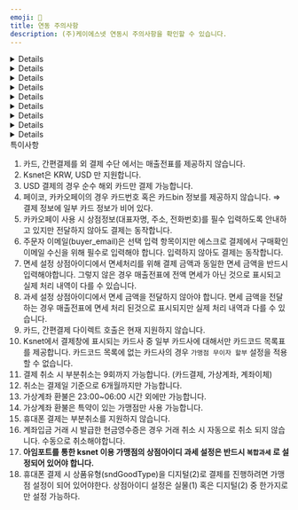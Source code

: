 ```yaml
---
emoji: 🚩
title: 연동 주의사항
description: (주)케이에스넷 연동시 주의사항을 확인할 수 있습니다.
---
```





<Details>
<p slot="summary">계약 확인사항</p>

**아임포트를 통한 ksnet 이용 가맹점의 상점아이디 과세 설정은 반드시 `복합과세` 로 설정되어 있어야 합니다. 일반과세 , 면세 설정은 지원하지 않습니다.**

* 키인결제
* 가맹점 부담 무이자 할부 설정
* 가상계좌 마감일시 지정
* 가상계좌 환불
* 간편결제 사용
* 할부 사용
* 에스크로 사용, 배송 에스크로만 지원
  * ksnet에서 일반 에스크로, 배송 에스크로 두가지 유형의 에스크로를 제공합니다. 아임포트를 통해 ksnet 에스크로를 사용하려는 경우 반드시 **배송에스크로** 설정이 되어 있어야 합니다.
* 휴대폰 결제 시 상품 유형 설정(실물 혹은 디지털)

</Details>

<Details>
<p slot="summary">특정카드사 가맹점 부담 무이자 할부 설정 불가</p>

ksnet에서 가맹점 부담 무이자 할부 설정에 필요한 카드 코드 정보를 일부 카드사에 대해서만 제공하고 있습니다. 카드코드가 제공되지 않는 일부 카드사의 경우 가맹점 부담 무이자 할부를 설정할 수 없습니다.

</Details>

<Details>
<p slot="summary">계좌이체 </p>

#### 결제창에서 현금영수증 발급 시 사업자번호, 휴대폰 번호에 숫자만 입력해야합니다.

계좌이체 결제창을 통한 현금영수증 발급 시 휴대폰번호, 사업자 번호는 **숫자만** 입력해야합니다. 하이픈(-) 을 포함한 다른 문자가 포함되는 경우 별다른 에러 표시 없이 결제는 진행되지만 현금영수증이 발급되지 않습니다.

</Details>

<Details>
<p slot="summary">가상계좌</p>

#### 예금주명 지정 불가

가상계좌의 예금주명은 가맹점명으로 고정되며 별도 지정이 불가합니다.

#### 부가세, 면세 금액 설정 지원 안 함

KSPAY는 일회성 가상계좌의 경우 부가세, 면세 금액 설정을 지원하지 않습니다.

#### 가상계좌 입금기한은 필수 입력 항목

ksnet에서 가상계좌 입금기한은 선택 입력항목으로 안내하고 있지만 입력하지 않을 경우 가상계좌 입금기한을 특정할 수 없고 오동작할 가능성이 있어 필수로 입력해야합니다. (아임포트에서는 필수 값으로 제한하고 있습니다.)

#### 가상계좌 입금기한은 **초 단위 UNIX TIMESTAMP 사용**

vbank\_due 파라미터로 전달하는 가상계좌 입금기한은 초 단위의 UNIX TIMESTAMP(통상 10자리 자연수)로 입력하여야 합니다. (`api로 가상계좌를 발급하는 경우에만 해당합니다.`)

</Details>

<Details>
<p slot="summary">에스크로 서비스</p>

### 주문자 이메일 필수 입력

구매 확인을 받기 위한 주문자 이메일을 필수로 입력하여야 합니다.

### 등록 소요 시간 존재

에스크로 거래는 30분 \~ 1시간 뒤 [ksta.ksnet.co.kr](http://ksta.ksnet.co.kr/) > PG 거래내역 > 배송 에스크로 거래조회에서 확인이 가능합니다. 에스크로 정보 수정의 경우도 등록이 완료된 이후부터 가능합니다.

### 배송정보 발송일시는 **초 단위 UNIX TIMESTAMP 사용**

logis.sent\_at 파라미터로 전달하는 배송정보 발송일시는 초 단위의 UNIX TIMESTAMP(통상 10자리 자연수)로 입력하여야 합니다.

</Details>

<Details>
<p slot="summary">키인결제</p>

판매 상품에 대한 구분값으로 **product\_type**을 파라미터로 사용해야 결제가 가능합니다.

가맹점 부담 무이자를 원하시는 경우 pg 사와의 별도의 계약 후  **interest\_free\_by\_merchant**  파라미터를 사용해야 합니다.

카드번호와 유효기간만으로 결제를 요청하는 비인증 승인 API만 연동되어 있어

**birth**(생년월일6자리 혹은 사업자등록번호10자리)와 **pwd\_2digit**(비밀번호 앞 2자리)는 검증하지 않습니다.

</Details>

<Details>
<p slot="summary">빌링키 결제</p>

판매 상품에 대한 구분값으로 **product\_type**을 파라미터로 사용해야 결제가 가능합니다.

가맹점 부담 무이자를 원하시는 경우 pg 사와의 별도의 계약 후  **interest\_free\_by\_merchant**  파라미터를 사용해야 합니다.

</Details>

<Details>
<p slot="summary">빌링키 등록</p>

card\_number, expiry, pwd\_2digit, birth 파라미터 입력은 필수 입니다.

</Details>

<Details>
<p slot="summary">기타</p>

* 휴대폰 결제는 부분취소 불가능.
* 카드, 간편결제 외 결제의 경우 매출 전표 확인 불가능.
* 간편결제(카카오페이, 페이코) 카드 결제의 경우 ksnet측에서 카드정보(카드번호, bin) 정보를 제공해주지 않아 결제 정보에 카드사 정보가 제공되지 않습니다.
* USD 결제는 순수 해외카드로만 결제 가능합니다.
* 카카오페이 사용 시 상점정보(대표자명, 주소, 전화번호)를 필수로 입력해야합니다
* 부분취소는 총 9회까지 가능합니다. (카드결제, 가상계좌, 계좌이체, 간편결제)
* 취소는 결제일 기준 6개월 이내에만 가능합니다.
* 가상계좌 환불은 23:00\~06:00 시간 외에만 가능합니다.
* 계좌입금 거래 시 결제창에서 발급한 현금영수증은 경우 거래 취소 시 자동으로 취소 되지 않습니다.
* 복합과세의 계좌입금 거래를 부분취소하는 경우 기존에 발급한 현금영수증을 취소하고 부분취소 금액이 반영된 금액 정보로 다시 현금영수증을 발급해야합니다.
* 매출 전표 확인 시 자동으로 인쇄 기능이 호출됩니다. 오동작이 아닌 ksnet의 의도된 기능입니다.
* 간편 결제 수단에서 가맹점 부담 무이자 설정은 사용 불가능합니다.
* 간편 결제 수단에서 할부 개월 수 표시 설정은 일부 간편결제사에서만 가능합니다.
  * 네이버페이, 카카오페이, LPay: 할부 개월 수 표시 설정 가능
  * Payco, SSGPay: 할부 개월 수 표시 설정 불가, 5만원 이상 시 1\~12 개월 표시 고정

</Details>

<Hint style="danger">
특이사항



1. 카드, 간편결제를 외 결제 수단 에서는 매출전표를 제공하지 않습니다.
2. Ksnet은 KRW, USD 만 지원합니다.
3. USD 결제의 경우 순수 해외 카드만 결제 가능합니다.
4. 페이코, 카카오페이의 경우 카드번호 혹은 카드bin 정보를 제공하지 않습니다. ⇒ 결제 정보에 일부 카드 정보가 비어 있다.
5. 카카오페이 사용 시 상점정보(대표자명, 주소, 전화번호)를 필수 입력하도록 안내하고 있지만 전달하지 않아도 결제는 동작합니다.
6. 주문자 이메일(buyer\_email)은 선택 입력 항목이지만 에스크로 결제에서 구매확인 이메일 수신을 위해 필수로 입력해야 합니다. 입력하지 않아도 결제는 동작합니다.
7. 면세 설정 상점아이디에서 면세처리를 위해 결제 금액과 동일한 면세 금액을 반드시 입력해야합니다. 그렇지 않은 경우 매출전표에 전액 면세가 아닌 것으로 표시되고 실제 처리 내역이 다를 수 있습니다.
8. 과세 설정 상점아이디에서 면세 금액을 전달하지 않아야 합니다. 면세 금액을 전달하는 경우 매출전표에 면세 처리 된것으로 표시되지만 실제 처리 내역과 다를 수 있습니다.
9. 카드, 간편결제 다이렉트 호출은 현재 지원하지 않습니다.
10. Ksnet에서 결제창에 표시되는 카드사 중 일부 카드사에 대해서만 카드코드 목록표를 제공합니다. 카드코드 목록에 없는 카드사의 경우 `가맹점 무이자 할부` 설정을 적용할 수 없습니다.
11. 결제 취소 시 부분취소는 9회까지 가능합니다. (카드결제, 가상계좌, 계좌이체)
12. 취소는 결제일 기준으로 6개월까지만 가능합니다.
13. 가상계좌 환불은 23:00\~06:00 시간 외에만 가능합니다.
14. 가상계좌 환불은 특약이 있는 가맹점만 사용 가능합니다.
15. 휴대폰 결제는 부분취소를 지원하지 않습니다.
16. 계좌입금 거래 시 발급한 현금영수증은 경우 거래 취소 시 자동으로 취소 되지 않습니다. 수동으로 취소해야합니다.
17. **아임포트를 통한 ksnet 이용 가맹점의 상점아이디 과세 설정은 반드시 `복합과세` 로 설정되어 있어야 합니다.**
18. 휴대폰 결제 시 상품유형(sndGoodType)을 디지털(2)로 결제를 진행하려면 가맹점 설정이 되어 있어야한다. 상점아이디 설정은 실물(1) 혹은 디지털(2) 중 한가지로만 설정 가능하다.

</Hint>

